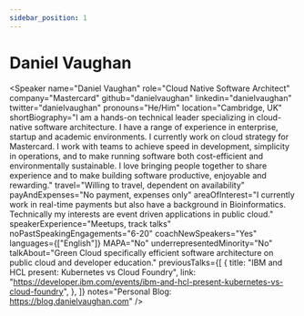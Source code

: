 ```yaml
---
sidebar_position: 1
---
```



# Daniel Vaughan

<Speaker
  name="Daniel Vaughan"
  role="Cloud Native Software Architect"
  company="Mastercard"
  github="danielvaughan"
  linkedin="danielvaughan"
  twitter="danielvaughan"
  pronouns="He/Him"
  location="Cambridge, UK"
  shortBiography="I am a hands-on technical leader specializing in cloud-native software architecture. I have a range of experience in enterprise, startup and academic environments. I currently work on cloud strategy for Mastercard. 
                  I work with teams to achieve speed in development, simplicity in operations, and to make running software both cost-efficient and environmentally sustainable.
                  I love  bringing people together to share experience and to make building software productive, enjoyable and rewarding."
  travel="Willing to travel, dependent on availability"
  payAndExpenses="No payment, expenses only"
  areaOfInterest="I currently work in real-time payments but also have a background in Bioinformatics. Technically my interests are event driven applications in public cloud."
  speakerExperience="Meetups, track talks"
  noPastSpeakingEngagements="6-20"
  coachNewSpeakers="Yes"
  languages={["English"]}
  MAPA="No"
  underrepresentedMinority="No"
  talkAbout="Green Cloud specifically efficient software architecture on public cloud and developer education."
  previousTalks={[
    {
      title: "IBM and HCL present: Kubernetes vs Cloud Foundry",
      link: "https://developer.ibm.com/events/ibm-and-hcl-present-kubernetes-vs-cloud-foundry",
    },
  ]}
  notes="Personal Blog: https://blog.danielvaughan.com"
/>
